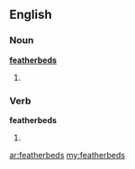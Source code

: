 ==English==

===Noun===
'''[[feather]][[bed]]s'''

# {{plural of|[[featherbed]]}}

===Verb===
'''featherbeds'''

# {{third-person singular of|[[featherbed]]}}

[[ar:featherbeds]]
[[my:featherbeds]]